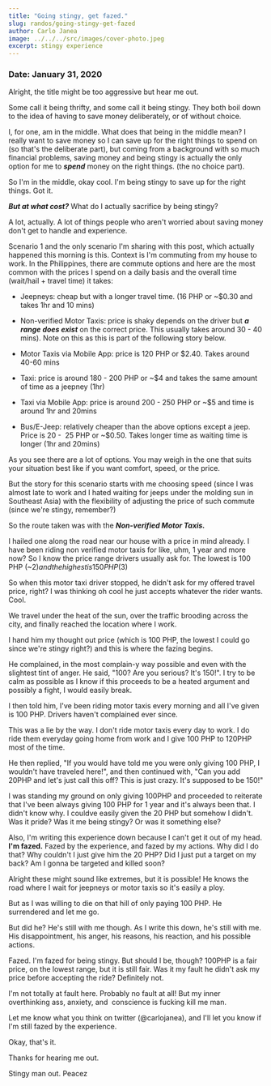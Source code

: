 ```yaml
---
title: "Going stingy, get fazed."
slug: randos/going-stingy-get-fazed
author: Carlo Janea
image: ../../../src/images/cover-photo.jpeg
excerpt: stingy experience
---
```


### Date: January 31, 2020

Alright, the title might be too aggressive but hear me out.

Some call it being thrifty, and some call it being stingy. They both boil down to the idea of having to save money deliberately, or of without choice.

I, for one, am in the middle. What does that being in the middle mean? I really want to save money so I can save up for the right things to spend on (so that's the deliberate part), but coming from a background with so much financial problems, saving money and being stingy is actually the only option for me to **_spend_** money on the right things. (the no choice part).

So I'm in the middle, okay cool. I'm being stingy to save up for the right things. Got it.

**_But at what cost?_** What do I actually sacrifice by being stingy?

A lot, actually. A lot of things people who aren't worried about saving money don't get to handle and experience.

Scenario 1 and the only scenario I'm sharing with this post, which actually happened this morning is this. Context is I'm commuting from my house to work. In the Philippines, there are commute options and here are the most common with the prices I spend on a daily basis and the overall time (wait/hail + travel time) it takes:

- Jeepneys: cheap but with a longer travel time. (16 PHP or ~\$0.30 and takes 1hr and 10 mins)

- Non-verified Motor Taxis: price is shaky depends on the driver but **_a range does exist_** on the correct price. This usually takes around 30 - 40 mins). Note on this as this is part of the following story below.

- Motor Taxis via Mobile App: price is 120 PHP or \$2.40. Takes around 40-60 mins

- Taxi: price is around 180 - 200 PHP or ~\$4 and takes the same amount of time as a jeepney (1hr)

- Taxi via Mobile App: price is around 200 - 250 PHP or ~\$5 and time is around 1hr and 20mins

- Bus/E-Jeep: relatively cheaper than the above options except a jeep. Price is 20 -  25 PHP or ~\$0.50. Takes longer time as waiting time is longer (1hr and 20mins)

As you see there are a lot of options. You may weigh in the one that suits your situation best like if you want comfort, speed, or the price.

But the story for this scenario starts with me choosing speed (since I was almost late to work and I hated waiting for jeeps under the molding sun in Southeast Asia) with the flexibility of adjusting the price of such commute (since we're stingy, remember?)

So the route taken was with the **_Non-verified Motor Taxis._**

I hailed one along the road near our house with a price in mind already. I have been riding non verified motor taxis for like, uhm, 1 year and more now? So I know the price range drivers usually ask for. The lowest is 100 PHP (~$2) and the highest is 150 PHP ($3)

So when this motor taxi driver stopped, he didn't ask for my offered travel price, right? I was thinking oh cool he just accepts whatever the rider wants. Cool.

We travel under the heat of the sun, over the traffic brooding across the city, and finally reached the location where I work.

I hand him my thought out price (which is 100 PHP, the lowest I could go since we're stingy right?) and this is where the fazing begins.

He complained, in the most complain-y way possible and even with the slightest tint of anger. He said, "100? Are you serious? It's 150!". I try to be calm as possible as I know if this proceeds to be a heated argument and possibly a fight, I would easily break.

I then told him, I've been riding motor taxis every morning and all I've given is 100 PHP. Drivers haven't complained ever since.

This was a lie by the way. I don't ride motor taxis every day to work. I do ride them everyday going home from work and I give 100 PHP to 120PHP most of the time.

He then replied, "If you would have told me you were only giving 100 PHP, I wouldn't have traveled here!", and then continued with, "Can you add 20PHP and let's just call this off? This is just crazy. It's supposed to be 150!"

I was standing my ground on only giving 100PHP and proceeded to reiterate that I've been always giving 100 PHP for 1 year and it's always been that. I didn't know why. I couldve easily given the 20 PHP but somehow I didn't. Was it pride? Was it me being stingy? Or was it something else?

Also, I'm writing this experience down because I can't get it out of my head. **I'm fazed.** Fazed by the experience, and fazed by my actions. Why did I do that? Why couldn't I just give him the 20 PHP? Did I just put a target on my back? Am I gonna be targeted and killed soon?

Alright these might sound like extremes, but it is possible! He knows the road where I wait for jeepneys or motor taxis so it's easily a ploy.

But as I was willing to die on that hill of only paying 100 PHP. He surrendered and let me go.

But did he? He's still with me though. As I write this down, he's still with me. His disappointment, his anger, his reasons, his reaction, and his possible actions.

Fazed. I'm fazed for being stingy. But should I be, though? 100PHP is a fair price, on the lowest range, but it is still fair. Was it my fault he didn't ask my price before accepting the ride? Definitely not.

I'm not totally at fault here. Probably no fault at all! But my inner overthinking ass, anxiety, and  conscience is fucking kill me man.

Let me know what you think on twitter (@carlojanea), and I'll let you know if I'm still fazed by the experience.

Okay, that's it.

Thanks for hearing me out.

Stingy man out. Peacez
